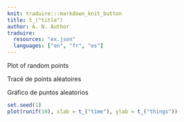 ```yaml
---
knit: traduire:::markdown_knit_button
title: t_("title")
author: A. N. Author
traduire:
  resources: "ex.json"
  languages: ["en", "fr", "es"]
---
```


::: {lang=en}
Plot of random points
:::

::: {lang=fr}
Tracé de points aléatoires
:::

::: {lang=es}
Gráfico de puntos aleatorios
:::

```r
set.seed(1)
plot(runif(10), xlab = t_("time"), ylab = t_("things"))
```
